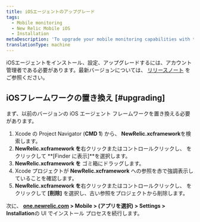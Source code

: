 ```yaml
---
title: iOSエージェントのアップグレード
tags:
  - Mobile monitoring
  - New Relic Mobile iOS
  - Installation
metaDescription: 'To upgrade your mobile monitoring capabilities with the latest iOS agent, start here.'
translationType: machine
---
```


iOSエージェントをインストール、設定、アップグレードするには、アカウント管理者である必要があります。最新バージョンについては、 [リリースノート](/docs/releases/ios) をご参照ください。

## iOSフレームワークの置き換え [#upgrading]

まず、以前のバージョンの iOS エージェント フレームワークを置き換える必要があります。

1. Xcode の Project Navigator (**CMD 1**) から、 **NewRelic.xcframework**を検索します。
2. **NewRelic.xcframework を**右クリックまたはコントロールクリックし、 をクリックして **\[Finder に表示]**を選択します。
3. **NewRelic.xcframework を** ゴミ箱にドラッグします。
4. Xcode プロジェクトが **NewRelic.xcframework** への参照を赤で強調表示していることを確認します。
5. **NewRelic.xcframework を**右クリックまたはコントロールクリックし、 をクリックして **\[削除]** を選択し、古い参照をプロジェクトから削除します。

次に、 **[one.newrelic.com](https://one.newrelic.com/all-capabilities) > Mobile > (アプリを選択) > Settings > Installation**の UI でインストール プロセスを続行します。
